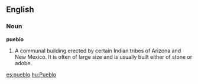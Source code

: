 ==English==

===Noun===

'''pueblo'''

#A communal building erected by certain Indian tribes of Arizona and New Mexico. It is often of large size and is usually built either of stone or adobe.

[[es:pueblo]]
[[hu:Pueblo]]